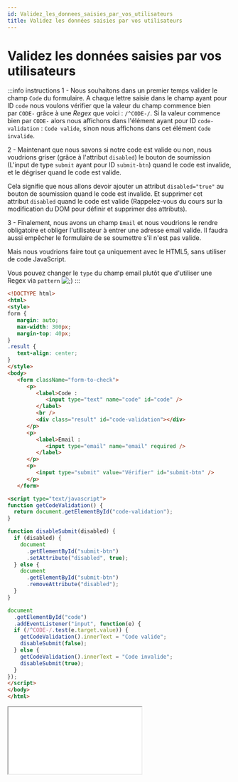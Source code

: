 ```yaml
---
id: Validez_les_donnees_saisies_par_vos_utilisateurs
title: Validez les données saisies par vos utilisateurs
---
```



# Validez les données saisies par vos utilisateurs

<div className="algorithmes">

:::info instructions
1 -  Nous souhaitons dans un premier temps valider le champ `Code` du formulaire. A chaque lettre saisie dans le champ ayant pour ID `code` nous
voulons vérifier que la valeur du champ commence bien par `CODE-` grâce à une _Regex_ que voici : `/^CODE-/`. Si la valeur commence bien par
`CODE-` alors nous affichons dans l'élément ayant pour ID `code-validation` : `Code valide`, sinon nous affichons dans cet élément
`Code invalide`.

2 - Maintenant que nous savons si notre code est valide ou non, nous voudrions griser (grâce à l'attribut `disabled`) le bouton de soumission
(L'input de type `submit` ayant pour ID `submit-btn`) quand le code est invalide, et le dégriser quand le code est valide.

Cela signifie que nous allons devoir ajouter un attribut `disabled="true"` au bouton de soumission quand le code est invalide. Et supprimer cet
attribut `disabled` quand le code est valide (Rappelez-vous du cours sur la modification du DOM pour définir et supprimer des attributs).

3 - Finalement, nous avons un champ `Email` et nous voudrions le rendre obligatoire et obliger l'utilisateur à entrer une adresse email valide.
Il faudra aussi empêcher le formulaire de se soumettre s'il n'est pas valide.

Mais nous voudrions faire tout ça uniquement avec le HTML5, sans utiliser de code JavaScript.

Vous pouvez changer le `type` du champ email plutôt que d'utiliser une Regex via `pattern` ![;)](https://openclassrooms.com/bundles/common/images/smiley/clin.png)
:::

<nav className="algorithmes-nav">
<div className="algorithmes-nav-code">

```html
<!DOCTYPE html>
<html>
<style>
form {
   margin: auto;
   max-width: 300px;
   margin-top: 40px;
}
.result {
   text-align: center;
}
</style>
<body>  
   <form className="form-to-check">
      <p>
         <label>Code : 
            <input type="text" name="code" id="code" />
         </label>
         <br />
         <div class="result" id="code-validation"></div>
      </p>
      <p>
         <label>Email : 
            <input type="email" name="email" required />
         </label>
      </p>
      <p>
         <input type="submit" value="Vérifier" id="submit-btn" />
      </p>
   </form>

<script type="text/javascript">
function getCodeValidation() {
  return document.getElementById("code-validation");
}

function disableSubmit(disabled) {
  if (disabled) {
    document
      .getElementById("submit-btn")
      .setAttribute("disabled", true);
  } else {
    document
      .getElementById("submit-btn")
      .removeAttribute("disabled");
  }
}

document
  .getElementById("code")
  .addEventListener("input", function(e) {
  if (/^CODE-/.test(e.target.value)) {
    getCodeValidation().innerText = "Code valide";
    disableSubmit(false);
  } else {
    getCodeValidation().innerText = "Code invalide";
    disableSubmit(true);
  }
});
</script>
</body>
</html>
```

</div>
<div className="algorithmes-nav-html">

<iframe src="/Mon_Web_Dev_Wiki/algo/OpenClassrooms/Validez_les_donnees_saisies_par_vos_utilisateurs/index.html"></iframe>

</div>
</nav>
</div>